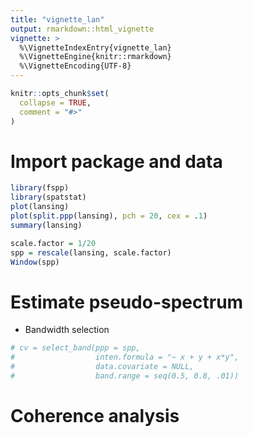 ```yaml
---
title: "vignette_lan"
output: rmarkdown::html_vignette
vignette: >
  %\VignetteIndexEntry{vignette_lan}
  %\VignetteEngine{knitr::rmarkdown}
  %\VignetteEncoding{UTF-8}
---
```


```r
knitr::opts_chunk$set(
  collapse = TRUE,
  comment = "#>"
)
```



# Import package and data

```r
library(fspp)
library(spatstat)
plot(lansing)
plot(split.ppp(lansing), pch = 20, cex = .1)
summary(lansing)
```



```r
scale.factor = 1/20
spp = rescale(lansing, scale.factor)
Window(spp)
```


# Estimate pseudo-spectrum

-   Bandwidth selection
```r
# cv = select_band(ppp = spp,
#                  inten.formula = "~ x + y + x*y",
#                  data.covariate = NULL,
#                  band.range = seq(0.5, 0.8, .01))
```



# Coherence analysis


